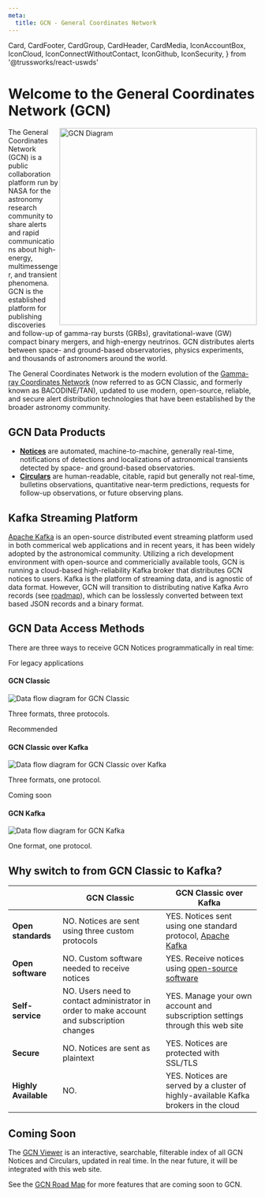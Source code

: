 ```yaml
---
meta:
  title: GCN - General Coordinates Network
---
```


  Card,
  CardFooter,
  CardGroup,
  CardHeader,
  CardMedia,
  IconAccountBox,
  IconCloud,
  IconConnectWithoutContact,
  IconGithub,
  IconSecurity,
} from '@trussworks/react-uswds'

# Welcome to the General Coordinates Network (GCN)

<img
  src="https://gcn.gsfc.nasa.gov/GCN.gif"
  width="400"
  align="right"
  alt="GCN Diagram"
/>

The General Coordinates Network (GCN) is a public collaboration platform run by NASA for the astronomy research community to share alerts and rapid communications about high-energy, multimessenger, and transient phenomena. GCN is the established platform for publishing discoveries and follow-up of gamma-ray bursts (GRBs), gravitational-wave (GW) compact binary mergers, and high-energy neutrinos. GCN distributes alerts between space- and ground-based observatories, physics experiments, and thousands of astronomers around the world.

The General Coordinates Network is the modern evolution of the [Gamma-ray Coordinates Network](https://gcn.gsfc.nasa.gov) (now referred to as GCN Classic, and formerly known as BACODINE/TAN), updated to use modern, open-source, reliable, and secure alert distribution technologies that have been established by the broader astronomy community.

## GCN Data Products

- [**Notices**](/notices) are automated, machine-to-machine, generally real-time, notifications of detections and localizations of astronomical transients detected by space- and ground-based observatories.
- [**Circulars**](/circulars) are human-readable, citable, rapid but generally not real-time, bulletins observations, quantitative near-term predictions, requests for follow-up observations, or future observing plans.

## Kafka Streaming Platform

[Apache Kafka](https://kafka.apache.org) is an open-source distributed event streaming platform used in both commerical web applications
and in recent years, it has been widely adopted by the astronomical community. Utilizing a rich development environment with
open-source and commericially available tools, GCN is running a cloud-based high-reliability Kafka broker that distributes
GCN notices to users. Kafka is the platform of streaming data, and is agnostic of data format. However, GCN will transition to
distributing native Kafka Avro records (see [roadmap](docs/roadmap)), which can be losslessly converted between text based JSON records and a binary format.

## GCN Data Access Methods

There are three ways to receive GCN Notices programmatically in real time:

<CardGroup>
  <Card gridLayout={{ tablet: { col: 4 } }} headerFirst>
    <CardHeader className="bg-base-lighter">
      <p className="margin-0 text-base-dark">For legacy applications</p>
      <h4 className="usa-card__heading">GCN Classic</h4>
    </CardHeader>
    <CardMedia imageClass="bg-white padding-2">
      <img
        src="/_static/img/gcn-classic.svg"
        alt="Data flow diagram for GCN Classic"
      />
    </CardMedia>
    <CardFooter>
      <p>Three formats, three protocols.</p>
    </CardFooter>
  </Card>
  <Card
    className="card-accent-cool"
    gridLayout={{ tablet: { col: 4 } }}
    headerFirst
  >
    <CardHeader>
      <p className="margin-0">Recommended</p>
      <h4 className="usa-card__heading">GCN Classic over Kafka</h4>
    </CardHeader>
    <CardMedia imageClass="bg-white padding-2">
      <img
        src="/_static/img/gcn-classic-over-kafka.svg"
        alt="Data flow diagram for GCN Classic over Kafka"
      />
    </CardMedia>
    <CardFooter>
      <p>Three formats, one protocol.</p>
    </CardFooter>
  </Card>
  <Card gridLayout={{ tablet: { col: 4 } }} headerFirst>
    <CardHeader className="bg-base-lighter">
      <p className="margin-0 text-base-dark">Coming soon</p>
      <h4 className="usa-card__heading">GCN Kafka</h4>
    </CardHeader>
    <CardMedia imageClass="bg-white padding-2">
      <img
        src="/_static/img/gcn-kafka.svg"
        alt="Data flow diagram for GCN Kafka"
      />
    </CardMedia>
    <CardFooter>
      <p>One format, one protocol.</p>
    </CardFooter>
  </Card>
</CardGroup>

## Why switch to from GCN Classic to Kafka?

|                                                                     | GCN Classic                                                                                                                           | GCN Classic over Kafka                                                                                                                |
| ------------------------------------------------------------------- | ------------------------------------------------------------------------------------------------------------------------------------- | ------------------------------------------------------------------------------------------------------------------------------------- |
| <div><IconConnectWithoutContact size="3"/></div> **Open standards** | <span className="text-red text-bold">NO.</span> Notices are sent using three custom protocols                                         | <span className="text-green text-bold">YES.</span> Notices sent using one standard protocol, [Apache Kafka](https://kafka.apache.org) |
| <div><IconGithub size="3"/></div> **Open software**                 | <span className="text-red text-bold">NO.</span> Custom software needed to receive notices                                             | <span className="text-green text-bold">YES.</span> Receive notices using [open-source software](/docs/client)                         |
| <div><IconAccountBox size="3"/></div> **Self-service**              | <span className="text-red text-bold">NO.</span> Users need to contact administrator in order to make account and subscription changes | <span className="text-green text-bold">YES.</span> Manage your own account and subscription settings through this web site            |
| <div><IconSecurity size="3"/></div> **Secure**                      | <span className="text-red text-bold">NO.</span> Notices are sent as plaintext                                                         | <span className="text-green text-bold">YES.</span> Notices are protected with SSL/TLS                                                 |
| <div><IconCloud size="3"/></div> **Highly Available**               | <span className="text-red text-bold">NO.</span>                                                                                       | <span className="text-green text-bold">YES.</span> Notices are served by a cluster of highly-available Kafka brokers in the cloud     |

## Coming Soon

The [GCN Viewer](https://heasarc.gsfc.nasa.gov/tachgcn) is an interactive, searchable, filterable index of all GCN Notices and Circulars, updated in real time. In the near future, it will be integrated with this web site.

See the [GCN Road Map](docs/roadmap) for more features that are coming soon to GCN.

